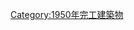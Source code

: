 {{Commonscat|Bridges completed in 1950}}
{{Cat nav 10years|20世紀橋梁|1950||年完工橋梁}}

[[Category:1950年完工建築物|Category:1950年完工建築物]]